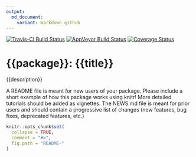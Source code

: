 ```yaml
---
output:
  md_document:
    variant: markdown_github
---
```


[![Travis-CI Build Status](https://travis-ci.org/{{github_user}}/{{package}}.png?branch=master)](https://travis-ci.org/{{github_user}}/{{package}})
[![AppVeyor Build Status](https://ci.appveyor.com/api/projects/status/github/{{github_user}}/{{package}}?branch=master)](https://ci.appveyor.com/project/{{github_user}}/{{package}})
[![Coverage Status](https://img.shields.io/coveralls/{{github_user}}/{{package}}.svg)](https://coveralls.io/r/{{github_user}}/{{package}}?branch=master)

<!-- README.md is generated from README.Rmd. Please edit that file -->

# {{package}}: {{title}}

{{description}}

A README file is meant for new users of your package. Please include a short example of how this package works using knitr! More detailed tutorials should be added as 
vignettes. The NEWS.md file is meant for prior users and should contain a progressive
list of changes (new features, bug fixes, deprecated features, etc.)

```r
knitr::opts_chunk$set(
  collapse = TRUE,
  comment = "#>",
  fig.path = "README-"
)
```
